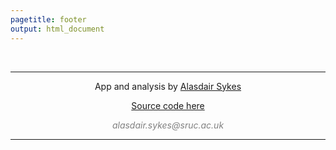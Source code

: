 ```yaml
---
pagetitle: footer
output: html_document
---
```


&nbsp;
<hr />
<p style="text-align: center;">App and analysis by <a href="https://www.sruc.ac.uk/asykes">Alasdair Sykes</a></p>
<p style="text-align: center;"> <a href="https://github.com/aj-sykes92/qms-benchmark-app">Source code here</a></p>
<p style="text-align: center;"><span style="color: #808080;"><em>alasdair.sykes@sruc.ac.uk</em></span></p>

<!-- Add icon library -->
<link rel="stylesheet" href="https://cdnjs.cloudflare.com/ajax/libs/font-awesome/4.7.0/css/font-awesome.min.css">

<!-- Add font awesome icons -->
<p style="text-align: center;">
    <a href="https://twitter.com/alasdair_sykes" class="fa fa-twitter"></a>
    <a href="https://www.linkedin.com/in/alasdair-sykes-1b81435a/" class="fa fa-linkedin"></a>
    <a href="https://github.com/aj-sykes92/" class="fa fa-github"></a>
</p>
<hr />

&nbsp;
